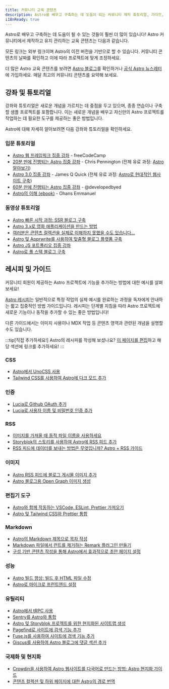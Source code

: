 ```yaml
---
title: 커뮤니티 교육 콘텐츠
description: Astro를 배우고 구축하는 데 도움이 되는 커뮤니티 제작 튜토리얼, 가이드, 기사, 비디오를 찾아보세요!
i18nReady: true
---
```



Astro로 배우고 구축하는 데 도움이 될 수 있는 것들이 훨씬 더 많이 있습니다! Astro 커뮤니티에서 제작하고 유지 관리하는 교육 콘텐츠는 다음과 같습니다.

모든 링크는 외부 링크이며 Astro의 이전 버전을 기반으로 할 수 있습니다. 커뮤니티 콘텐츠의 날짜를 확인하고 이에 따라 프로젝트에 맞게 조정하세요.

더 많은 Astro 교육 콘텐츠를 보려면 [Astro 블로그](https://astro.build/blog/)를 확인하거나 [공식 Astro 뉴스레터](https://astro.build/newsletter/signup)에 가입하세요. 매달 최고의 커뮤니티 콘텐츠를 요약해 보세요.

## 강좌 및 튜토리얼

강좌와 튜토리얼은 새로운 개념을 가르치는 데 중점을 두고 있으며, 종종 연습이나 구축할 샘플 프로젝트를 포함합니다. 이는 새로운 개념을 배우고 자신만의 Astro 프로젝트를 작업하는 데 필요한 도구를 제공하는 좋은 방법입니다.

Astro에 대해 자세히 알아보려면 다음 강좌와 튜토리얼을 확인하세요.

### 입문 튜토리얼

  - [Astro 웹 프레임워크 집중 강좌](https://www.youtube.com/watch?v=e-hTm5VmofI) - freeCodeCamp
  - [20분 만에 진행되는 Astro 집중 강좌](https://www.youtube.com/watch?v=zrPVTf761OI) - Chris Pennington (전체 유료 과정: [Astro 알아보기](https://learnastro.dev/))
  - [Astro 3.0 집중 강좌](https://www.youtube.com/watch?v=qBOz6TpYAOg) - James Q Quick (전체 유료 과정: [Astro로 현대적인 웹사이트 구축](https://astrocourse.dev/))
  - [60분 만에 진행되는 Astro 집중 강좌](https://www.youtube.com/watch?v=NniT0vKyn-E) - @developedbyed
  - [Astro의 이해 (ebook)](https://www.ohansemmanuel.com/books/understanding-astro) - Ohans Emmanuel

  ### 동영상 튜토리얼

  - [Astro 빠른 시작 과정: SSR 블로그 구축](https://www.youtube.com/watch?v=XoIHKO6AkoM)
  - [Astro 3.x로 영화 애플리케이션을 만드는 방법](https://www.youtube.com/watch?v=Gvr4WhgfP0w)
  - [여러분은 콘텐츠 컬렉션을 실제로 이해하지 못했을 수도 있습니다...](https://www.youtube.com/watch?v=Fcw4c3wzm7I)
  - [Astro 및 Apprwrite를 사용하여 맞춤형 블로그 플랫폼 구축](https://www.youtube.com/watch?v=OERqwLy_reA)
  - [Astro JS 포트폴리오 집중 강좌](https://www.youtube.com/watch?v=TwWvNK0yHjI)
  - [Astro로 풀 스택 블로그 구축](https://egghead.io/courses/build-a-full-stack-blog-with-astro-7ffcf9ec)

## 레시피 및 가이드

커뮤니티 회원이 제공하는 Astro 프로젝트에 기능을 추가하는 방법에 대한 예시를 살펴보세요!

[Astro 레시피](/ko/recipes/)는 일반적으로 특정 작업의 실제 예시를 완료하는 과정을 독자에게 안내하는 짧고 집중적인 방법 가이드입니다. 레시피는 단계별 지침을 따라 Astro 프로젝트에 새로운 기능이나 동작을 추가할 수 있는 좋은 방법입니다!

다른 가이드에서는 이미지 사용이나 MDX 작업 등 콘텐츠 영역과 관련된 개념을 설명할 수도 있습니다.

:::tip[직접 추가하세요!]
Astro의 레시피를 작성해 보셨나요? [이 페이지를 편집](https://github.com/withastro/docs/edit/main/src/content/docs/ko/community-resources/content.mdx)하고 해당 섹션에 링크를 추가하세요!
:::

### CSS

- [Astro에서 UnoCSS 사용](https://www.elian.codes/blog/23-02-11-implementing-unocss-in-astro/)
- [Tailwind CSS를 사용하여 Astro에 다크 모드 추가](https://www.kevinzunigacuellar.com/blog/dark-mode-in-astro/)

### 인증

- [Lucia로 Github OAuth 추가](https://lucia-auth.com/tutorials/github-oauth/astro)
- [Lucia로 사용자 이름 및 비밀번호 인증 추가](https://lucia-auth.com/tutorials/username-and-password/astro)

### RSS

- [이미지를 가져올 때 동적 파일 이름을 사용하세요](https://vaihe.com/blog/astro/astro-dynamic-image-prop/)
- [Storyblok의 스토리를 사용하여 Astro에 RSS 피드 추가](https://straffesites.com/ko/blog/rss-feed-astro-storyblok)
- [RSS 피드에 데이터를 보내는 방법은 무엇입니까? Astro + RSS 가이드](https://aritraroy.live/tutorial/blogs/2023/how-to-send-any-data-to-rss-feed/)

### 이미지

- [Astro RSS 피드에 블로그 게시물 이미지 추가](https://webreaper.dev/posts/astro-rss-feed-blog-post-images/)
- [Astro 블로그용 Open Graph 이미지 생성](https://techsquidtv.com/blog/geneating-open-graph-images-for-astro/)

### 편집기 도구

- [Astro와 함께 작동하는 VSCode, ESLint, Prettier 가져오기](https://patheticgeek.dev/blog/astro-prettier-eslint-vscode)
- [Astro 및 Tailwind CSS와 Prettier 통합](https://straffesites.com/ko/blog/integrate-prettier-astro-tailwindcss)

### Markdown

- [Astro의 Markdown 제목으로 목차 작성](https://kld.dev/building-table-of-contents/)
- [Markdown 파일에서 런트를 제거하는 Remark 플러그인 만들기](https://eatmon.co/blog/remove-runts-markdown/)
- [구성 기반 콘텐츠 작성을 통해 Astro에서 효과적으로 초안 페이지 설정](https://akashrajpurohit.com/blog/set-up-draft-pages-efficiently-in-astro-with-configdriven-content-authoring/)

### 성능

- [Astro 빌드 향상: 빌드 후 HTML 파일 수정](https://straffesites.com/ko/blog/optimize-astro-html-post-build)
- [Astro로 마이크로 프런트엔드 설정](https://medium.com/@sergio.a.soria/setting-up-micro-frontends-with-astro-and-ecma-script-modules-137340d2c520)

### 유틸리티

- [Astro에서 tRPC 사용](https://www.thomasledoux.be/blog/using-trpc-astro-islands-react)
- [Sentry를 Astro와 통합](https://akashrajpurohit.com/blog/seamless-error-tracking-integrating-sentry-with-astro/)
- [Astro 및 Storyblok 프로젝트를 위한 현지화된 사이트맵 생성](https://straffesites.com/ko/blog/localized-sitemap-astro-storyblok)
- [Pagefind로 사이트에 검색 기능 추가](https://blog.otterlord.dev/posts/astro-search/)
- [Fuse.js를 사용하여 사이트에 검색 기능 추가](https://www.youtube.com/watch?v=XnV_2MWqAhQ)
- [Giscus를 사용하여 Astro 블로그에 댓글 섹션 추가](https://elazizi.com/posts/add-comments-section-to-your-astro-blog/)

### 국제화 및 현지화

- [Crowdin을 사용하여 Astro 웹사이트를 다국어로 만드는 방법: Astro 현지화 가이드](https://crowdin.com/blog/2023/06/21/astro-localization-and-i18n)
- [콘텐츠 컬렉션 및 하위 페이지에 대한 Astro의 경로 번역](https://www.webdesign-sopelnik.de/en/blog/translate-routes-for-astro-content-collections-or-subpages-with-trailingslash-and-base-support/)
